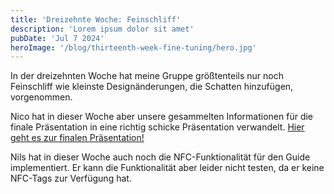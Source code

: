```yaml
---
title: 'Dreizehnte Woche: Feinschliff'
description: 'Lorem ipsum dolor sit amet'
pubDate: 'Jul 7 2024'
heroImage: '/blog/thirteenth-week-fine-tuning/hero.jpg'
---
```


In der dreizehnten Woche hat meine Gruppe größtenteils nur noch Feinschliff
wie kleinste Designänderungen, die Schatten hinzufügen, vorgenommen.

Nico hat in dieser Woche aber unsere gesammelten Informationen für die finale
Präsentation in eine richtig schicke Präsentation verwandelt.
[Hier geht es zur finalen Präsentation!](https://setsunaicodes.github.io/final-presentation-digital-media/)


Nils hat in dieser Woche auch noch die NFC-Funktionalität für den Guide
implementiert. Er kann die Funktionalität aber leider nicht testen, da er
keine NFC-Tags zur Verfügung hat.
